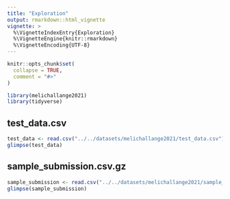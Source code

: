 ```yaml
---
title: "Exploration"
output: rmarkdown::html_vignette
vignette: >
  %\VignetteIndexEntry{Exploration}
  %\VignetteEngine{knitr::rmarkdown}
  %\VignetteEncoding{UTF-8}
---
```


```r
knitr::opts_chunk$set(
  collapse = TRUE,
  comment = "#>"
)
```

```r
library(melichallange2021)
library(tidyverse)
```

## test_data.csv

```r
test_data <- read.csv("../../datasets/melichallange2021/test_data.csv")
glimpse(test_data)
```
## sample_submission.csv.gz

```r
sample_submission <- read.csv("../../datasets/melichallange2021/sample_submission.csv.gz", header = FALSE)
glimpse(sample_submission)
```

